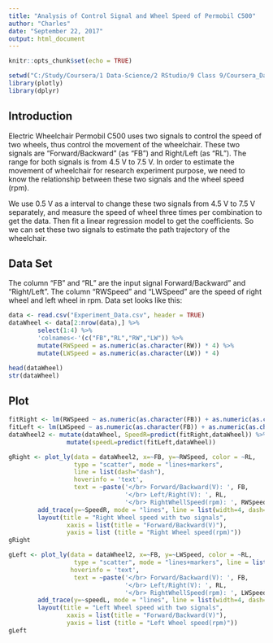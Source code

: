 ```yaml
---
title: "Analysis of Control Signal and Wheel Speed of Permobil C500"
author: "Charles"
date: "September 22, 2017"
output: html_document
---
```


```r
knitr::opts_chunk$set(echo = TRUE)
```
```r
setwd("C:/Study/Coursera/1 Data-Science/2 RStudio/9 Class 9/Coursera_DataScience_Class9_DataProduct")
library(plotly)
library(dplyr)
```

## Introduction

Electric Wheelchair Permobil C500 uses two signals to control the speed of two wheels, thus control the movement
of the wheelchair.
These two signals are "Forward/Backward" (as "FB") and Right/Left (as "RL").
The range for both signals is from 4.5 V to 7.5 V.
In order to estimate the movement of wheelchair for research experiment purpose, we need to know the relationship
between these two signals and the wheel speed (rpm).

We use 0.5 V as a interval to change these two signals from 4.5 V to 7.5 V separately, and measure the speed of wheel three times per combination to get the data.
Then fit a linear regression model to get the coefficients.
So we can set these two signals to estimate the path trajectory of the wheelchair.

## Data Set

The column "FB" and "RL" are the input signal Forward/Backward" and "Right/Left".
The column "RWSpeed" and "LWSpeed" are the speed of right wheel and left wheel in rpm.
Data set looks like this:

```r
data <- read.csv("Experiment_Data.csv", header = TRUE)
dataWheel <- data[2:nrow(data),] %>%
        select(1:4) %>%
        'colnames<-'(c("FB","RL","RW","LW")) %>%
        mutate(RWSpeed = as.numeric(as.character(RW)) * 4) %>%
        mutate(LWSpeed = as.numeric(as.character(LW)) * 4)
```
```r
head(dataWheel)
str(dataWheel)
```

## Plot

```r
fitRight <- lm(RWSpeed ~ as.numeric(as.character(FB)) + as.numeric(as.character(RL)), data = dataWheel)
fitLeft <- lm(LWSpeed ~ as.numeric(as.character(FB)) + as.numeric(as.character(RL)), data = dataWheel)
dataWheel2 <- mutate(dataWheel, SpeedR=predict(fitRight,dataWheel)) %>%
                mutate(speedL=predict(fitLeft,dataWheel))
```


```r
gRight <- plot_ly(data = dataWheel2, x=~FB, y=~RWSpeed, color = ~RL,
                  type = "scatter", mode = "lines+markers",
                  line = list(dash="dash"),
                  hoverinfo = 'text',
                  text = ~paste('</br> Forward/Backward(V): ', FB,
                                '</br> Left/Right(V): ', RL,
                                '</br> RightWhellSpeed(rpm): ', RWSpeed)) %>%
        add_trace(y=~SpeedR, mode = "lines", line = list(width=4, dash=""), showlegend = FALSE) %>%
        layout(title = "Right Wheel speed with two signals",
                xaxis = list(title = "Forward/Backward(V)"),
                yaxis = list (title = "Right Wheel speed(rpm)"))
gRight
```

```r
gLeft <- plot_ly(data = dataWheel2, x=~FB, y=~LWSpeed, color = ~RL,
                  type = "scatter", mode = "lines+markers", line = list(dash="dash"),
                 hoverinfo = 'text',
                  text = ~paste('</br> Forward/Backward(V): ', FB,
                                '</br> Left/Right(V): ', RL,
                                '</br> RightWhellSpeed(rpm): ', LWSpeed)) %>%
        add_trace(y=~speedL, mode = "lines", line = list(width=4, dash=""), showlegend = FALSE) %>%
        layout(title = "Left Wheel speed with two signals",
                xaxis = list(title = "Forward/Backward(V)"),
                yaxis = list (title = "Left Wheel speed(rpm)"))
gLeft
```







































